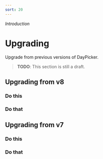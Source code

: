 ```yaml
---
sort: 20
---
```


_Introduction_

# Upgrading

Upgrade from previous versions of DayPicker.

> **TODO**: This section is still a draft.

## Upgrading from v8

<Steps>

### Do this

### Do that

</Steps>

## Upgrading from v7

<Steps>

### Do this

### Do that

</Steps>
